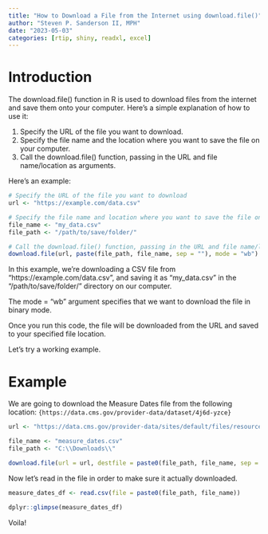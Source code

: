 ```yaml
---
title: "How to Download a File from the Internet using download.file()"
author: "Steven P. Sanderson II, MPH"
date: "2023-05-03"
categories: [rtip, shiny, readxl, excel]
---
```


# Introduction

The download.file() function in R is used to download files from the internet and save them onto your computer. Here's a simple explanation of how to use it:

1. Specify the URL of the file you want to download.
2. Specify the file name and the location where you want to save the file on your computer.
3. Call the download.file() function, passing in the URL and file name/location as arguments.

Here's an example:

```r
# Specify the URL of the file you want to download
url <- "https://example.com/data.csv"

# Specify the file name and location where you want to save the file on your computer
file_name <- "my_data.csv"
file_path <- "/path/to/save/folder/"

# Call the download.file() function, passing in the URL and file name/location as arguments
download.file(url, paste(file_path, file_name, sep = ""), mode = "wb")
```

In this example, we're downloading a CSV file from "https://example.com/data.csv", and saving it as "my_data.csv" in the "/path/to/save/folder/" directory on our computer.

The mode = "wb" argument specifies that we want to download the file in binary mode.

Once you run this code, the file will be downloaded from the URL and saved to your specified file location.

Let's try a working example.

# Example

We are going to download the Measure Dates file from the following location: `{https://data.cms.gov/provider-data/dataset/4j6d-yzce}`

```r
url <- "https://data.cms.gov/provider-data/sites/default/files/resources/49244993de5a948bcb0d69bf5cc778bd_1681445112/Measure_Dates.csv"

file_name <- "measure_dates.csv"
file_path <- "C:\\Downloads\\"

download.file(url = url, destfile = paste0(file_path, file_name, sep = ""))
```

Now let's read in the file in order to make sure it actually downloaded.

```r
measure_dates_df <- read.csv(file = paste0(file_path, file_name))

dplyr::glimpse(measure_dates_df)
```

Voila!